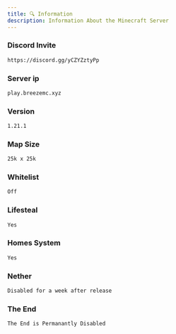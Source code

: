```yaml
---
title: 🔍 Information
description: Information About the Minecraft Server
---
```


### Discord Invite
```md
https://discord.gg/yCZYZztyPp
```
### Server ip
```md
play.breezemc.xyz
```
### Version
```md
1.21.1
```
### Map Size
```md
25k x 25k
```
### Whitelist
```md
Off
```
### Lifesteal
```md
Yes
```
### Homes System
```md
Yes
```
### Nether
```md
Disabled for a week after release
```
### The End
```
The End is Permanantly Disabled
```
